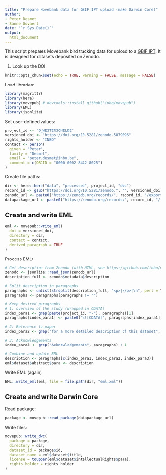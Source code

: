 ```yaml
---
title: "Prepare Movebank data for GBIF IPT upload (make Darwin Core)"
author:
- Peter Desmet
- Sanne Govaert
date: "`r Sys.Date()`"
output:
  html_document
---
```


This script prepares Movebank bird tracking data for upload to a [GBIF IPT](https://gbif.org/ipt). It is designed for datasets deposited on Zenodo.

1. Look up the DOI

```r
knitr::opts_chunk$set(echo = TRUE, warning = FALSE, message = FALSE)
```

Load libraries:

```r
library(magrittr)
library(here)
library(movepub) # devtools::install_github("inbo/movepub")
library(EML)
library(jsonlite)
```

Set user-defined values:

```r
project_id <- "O_WESTERSCHELDE"
versioned_doi <- "https://doi.org/10.5281/zenodo.5879096"
rights_holder <- "INBO"
contact <- person(
  given = "Peter",
  family = "Desmet",
  email = "peter.desmet@inbo.be",
  comment = c(ORCID = "0000-0002-8442-8025")
)
```

Create file paths:

```r
dir <- here::here("data", "processed", project_id, "dwc")
record_id <- gsub("https://doi.org/10.5281/zenodo.", "", versioned_doi)
zenodo_url <- paste0("https://zenodo.org/records/", record_id, "/export/json")
datapackage_url <- paste0("https://zenodo.org/records/", record_id, "/files/datapackage.json")
```

## Create and write EML

```r
eml <- movepub::write_eml(
  doi = versioned_doi,
  directory = dir,
  contact = contact,
  derived_paragraph = TRUE
)
```

Process EML:

```r
# Get description from Zenodo (with HTML, see https://github.com/inbo/movepub/issues/65)
zenodo <- jsonlite::read_json(zenodo_url)
description_full <- zenodo$metadata$description
```

```r
# Split description in paragraphs
paragraphs <- unlist(strsplit(description_full, "<p>|</p>|\n", perl = TRUE))
paragraphs <- paragraphs[paragraphs != ""]

# Keep desired paragraphs
# 1: overview of the study (wrapped in CDATA)
index_para1 <- grep(paste(project_id, "-"), paragraphs)[1]
paragraphs[index_para1] <- paste0("<![CDATA[", paragraphs[index_para1], "]]>")

# 2: Reference to paper
index_para2 <- grep("for a more detailed description of this dataset", paragraphs)

# 3: Acknowledgements
index_para3 <- grep("Acknowledgements", paragraphs) + 1

# Combine and update EML
description <- paragraphs[c(index_para1, index_para2, index_para3)]
eml$dataset$abstract$para <- description
```

Write EML (again):

```r
EML::write_eml(eml, file = file.path(dir, "eml.xml"))
```

## Create and write Darwin Core

Read package:

```r
package <- movepub::read_package(datapackage_url)
```

Write files:

```r
movepub::write_dwc(
  package = package,
  directory = dir,
  dataset_id = package$id,
  dataset_name = eml$dataset$title,
  license = toupper(eml$dataset$intellectualRights$para),
  rights_holder = rights_holder
)
```
